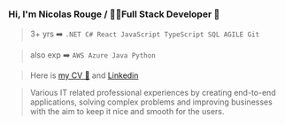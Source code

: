 ### Hi, I'm Nicolas Rouge / 👨‍💻Full Stack Developer 🗻

> 3+ yrs ➡️
>`.NET C# React JavaScript TypeScript SQL AGILE Git`

> also exp ➡️
`AWS Azure Java Python`

> Here is <a href="https://github.com/nicolasrouge/simpleCV/blob/main/CV%20Nicolas%20Rouge%20FULL%20STACK%20Developer%20ENG%20INTERNATIONAL%204.1.pdf">my CV 📄</a>
and [Linkedin](https://www.linkedin.com/in/nicolas-rouge777/)

>Various IT related professional experiences by creating end-to-end applications, solving complex problems 
and improving businesses with the aim to keep it nice and smooth for the users.